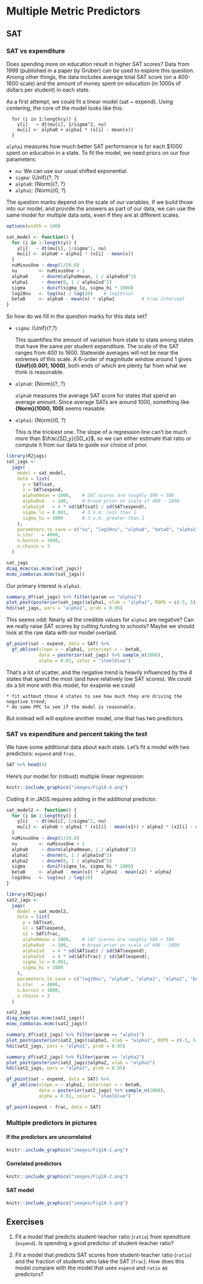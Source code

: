 
# Multiple Metric Predictors

## SAT

### SAT vs expenditure

Does spending more on education result in higher SAT scores?  Data from 1999
(published in a paper by Gruber) can be used to explore this question. Among other
things, the data includes average total SAT score (on a 400-1600 scale) and 
the amount of money spent on education (in 1000s of dollars per student) in each state.

As a first attempt, we could fit a linear model (sat ~ expend).  Using centering, the 
core of the model looks like this:

```
  for (i in 1:length(y)) {
    y[i]   ~ dt(mu[i], 1/sigma^2, nu)
    mu[i] <- alpha0 + alpha1 * (x[i] - mean(x))
  }
```

`alpha1` measures how much better SAT performance is for each $1000 spent
on education in a state. To fit the model, we need priors on our four 
parameters:

* `nu`: We can use our usual shifted exponential.
* `sigma`:  {\sf Unif}(?, ?) 
* `alpha0`: {\sf Norm}(?, ?)
* `alpha1`: {\sf Norm}(0, ?)

The question marks depend on the scale of our variables. 
If we build those into our model, and provide the answers as part of our data,
we can use the same model for multiple data sets, even if they are at different
scales.

```r
options(width = 100)
```


```r
sat_model <- function() {
  for (i in 1:length(y)) {
    y[i]   ~ dt(mu[i], 1/sigma^2, nu)
    mu[i] <- alpha0 + alpha1 * (x[i] - mean(x))
  }
  nuMinusOne ~ dexp(1/29.0)
  nu        <- nuMinusOne + 1
  alpha0     ~ dnorm(alpha0mean, 1 / alpha0sd^2) 
  alpha1     ~ dnorm(0, 1 / alpha1sd^2)
  sigma      ~ dunif(sigma_lo, sigma_hi * 1000)
  log10nu   <- log(nu) / log(10)    # log10(nu)
  beta0     <- alpha0 - mean(x) * alpha1          # true intercept
}
```


So how do we fill in the question marks for this data set?

* `sigma`: {\sf Unif}(?,?)

    This quantifies the amount of variation from state to state among states
    that have the same per student expenditure. The scale of the SAT ranges from 
    400 to 1600. Statewide averages will not be near the extremes of this scale.
    A 6-order of maginitude window around 1 gives **{\sf Unif}(0.001, 1000)**, 
    both ends of which are plenty far from what we think is reasonable.

* `alpha0`: {\sf Norm}(?, ?)

    `alpha0` measures the average SAT score for states that spend an average
    amount. Since average SATs are around 1000, something like 
    **{\sf Norm}(1000, 100)** seems reasable.  
    
* `alpha1`: {\sf Norm}(0, ?)

    This is the trickiest one.  The slope of a regression line can't be much more than
    $\frac{SD_y}{SD_x}$, so we can either estimate that ratio or compute it from 
    our data to guide our choice of prior.

    

```r
library(R2jags)
sat_jags <- 
  jags(
    model = sat_model,
    data = list(
      y = SAT$sat,
      x = SAT$expend,
      alpha0mean = 1000,    # SAT scores are roughly 500 + 500
      alpha0sd   = 100,     # broad prior on scale of 400 - 1600
      alpha1sd   = 4 * sd(SAT$sat) / sd(SAT$expend),
      sigma_lo = 0.001,     # 3 o.m. less than 1
      sigma_hi = 1000       # 3 o.m. greater than 1
    ),
    parameters.to.save = c("nu", "log10nu", "alpha0", "beta0", "alpha1", "sigma"),
    n.iter   = 4000,
    n.burnin = 1000,
    n.chains = 3
  ) 
```

```r
sat_jags
diag_mcmc(as.mcmc(sat_jags))
mcmc_combo(as.mcmc(sat_jags))
```

Our primary interest is `alpha1`.

```r
summary_df(sat_jags) %>% filter(param == "alpha1")
plot_post(posterior(sat_jags)$alpha1, xlab = "alpha1", ROPE = c(-5, 5))
hdi(sat_jags, pars = "alpha1", prob = 0.95)
```

This seems odd: Nearly all the credible values for `alpha1` are negative? 
Can we really raise SAT scores by cutting funding to schools? Maybe we should look
at the raw data with our model overlaid.

```r
gf_point(sat ~ expend, data = SAT) %>%
  gf_abline(slope = ~ alpha1, intercept = ~ beta0, 
            data = posterior(sat_jags) %>% sample_n(2000),
            alpha = 0.01, color = "steelblue")
```

That's a lot of scatter, and the negative trend is heavily influenced by the 4 states that 
spend the most (and have relatively low SAT scores).  We could do a bit more with 
this model, for exapmle we could
  
    * fit without those 4 states to see how much they are driving the negative trend;
    * do some PPC to see if the model is reasonable.

But instead will will explore another model, one that has two predictors.


### SAT vs expenditure and percent taking the test

We have some additional data about each state.  Let's fit a model with two 
predictors: `expend` and `frac`.

```r
SAT %>% head(4)
```

Here's our model for (robust) multiple linear regression:

```r
knitr::include_graphics("images/Fig18-4.png")
```

Coding it in JAGS requires adding in the additional predictor:

```r
sat_model2 <- function() {
  for (i in 1:length(y)) {
    y[i]   ~ dt(mu[i], 1/sigma^2, nu)
    mu[i] <- alpha0 + alpha1 * (x1[i] - mean(x1)) + alpha2 * (x2[i] - mean(x2))
  }
  nuMinusOne ~ dexp(1/29.0)
  nu        <- nuMinusOne + 1
  alpha0     ~ dnorm(alpha0mean, 1 / alpha0sd^2) 
  alpha1     ~ dnorm(0, 1 / alpha1sd^2)
  alpha2     ~ dnorm(0, 1 / alpha2sd^2)
  sigma      ~ dunif(sigma_lo, sigma_hi * 1000)
  beta0     <- alpha0 - mean(x1) * alpha1 - mean(x2) * alpha2
  log10nu   <- log(nu) / log(10)
}
```

```r
library(R2jags)
sat2_jags <- 
  jags(
    model = sat_model2,
    data = list(
      y = SAT$sat,
      x1 = SAT$expend,
      x2 = SAT$frac,
      alpha0mean = 1000,    # SAT scores are roughly 500 + 500
      alpha0sd   = 100,     # broad prior on scale of 400 - 1600
      alpha1sd   = 4 * sd(SAT$sat) / sd(SAT$expend),
      alpha2sd   = 4 * sd(SAT$frac) / sd(SAT$expend),
      sigma_lo = 0.001,
      sigma_hi = 1000
    ),
    parameters.to.save = c("log10nu", "alpha0", "alpha1", "alpha2", "beta0","sigma"),
    n.iter   = 4000,
    n.burnin = 1000,
    n.chains = 3
  ) 
```

```r
sat2_jags
diag_mcmc(as.mcmc(sat2_jags))
mcmc_combo(as.mcmc(sat2_jags))
```

```r
summary_df(sat2_jags) %>% filter(param == "alpha1")
plot_post(posterior(sat2_jags)$alpha1, xlab = "alpha1", ROPE = c(-5, 5))
hdi(sat2_jags, pars = "alpha1", prob = 0.95)
```

```r
summary_df(sat2_jags) %>% filter(param == "alpha2")
plot_post(posterior(sat2_jags)$alpha2, xlab = "alpha2")
hdi(sat2_jags, pars = "alpha2", prob = 0.95)
```


```r
gf_point(sat ~ expend, data = SAT) %>%
  gf_abline(slope = ~ alpha1, intercept = ~ beta0, 
            data = posterior(sat2_jags) %>% sample_n(2000),
            alpha = 0.01, color = "steelblue")
```

```r
gf_point(expend ~ frac, data = SAT) 
```


### Multiple predictors in pictures

#### If the predictors are uncorrelated

```r
knitr::include_graphics("images/Fig18-1.png")
```

#### Correlated predictors

```r
knitr::include_graphics("images/Fig18-2.png")
```

#### SAT model

```r
knitr::include_graphics("images/Fig18-3.png")
```

## Exercises {#ch18-exercises}

1. Fit a model that predicts student-teacher ratio (`ratio`) from ependiture (`expend`).
Is spending a good predictor of student-teacher ratio?

2. Fit a model that predicts SAT scores from student-teacher ratio (`ratio`) and the 
fraction of students who take the SAT (`frac`).
How does this model compare with the model that uses `expend` and `ratio` as predictors?

